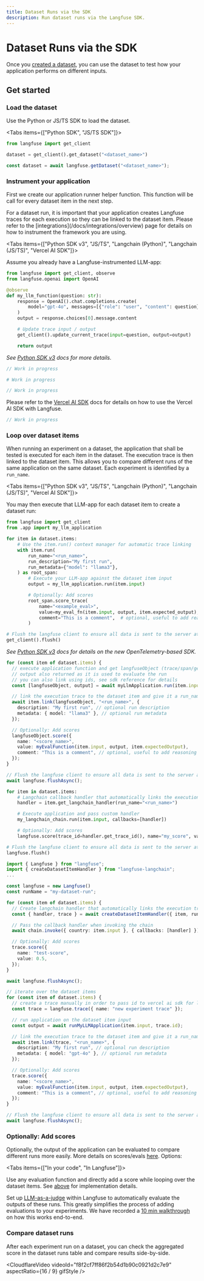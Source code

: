 ```yaml
---
title: Dataset Runs via the SDK
description: Run dataset runs via the Langfuse SDK.
---
```


# Dataset Runs via the SDK

Once you [created a dataset](/docs/evaluation/dataset-runs/datasets), you can use the dataset to test how your application performs on different inputs.

## Get started
<Steps>

### Load the dataset

Use the Python or JS/TS SDK to load the dataset.

<Tabs items={["Python SDK", "JS/TS SDK"]}>
<Tab>

```python
from langfuse import get_client

dataset = get_client().get_dataset("<dataset_name>")
```

</Tab>
<Tab>

```ts
const dataset = await langfuse.getDataset("<dataset_name>");
```

</Tab>
</Tabs>

### Instrument your application

First we create our application runner helper function. This function will be call for every dataset item in the next step. 

<Callout type="info" emoji="ℹ️">
For a dataset run, it is important that your application creates Langfuse traces for each execution so they can be linked to the dataset item. Please refer to the [integrations](/docs/integrations/overview) page for details on how to instrument the framework you are using.
</Callout>

<Tabs items={["Python SDK v3", "JS/TS", "Langchain (Python)", "Langchain (JS/TS)", "Vercel AI SDK"]}>
<Tab>

Assume you already have a Langfuse-instrumented LLM-app:

```python filename="app.py"
from langfuse import get_client, observe
from langfuse.openai import OpenAI

@observe
def my_llm_function(question: str):
    response = OpenAI().chat.completions.create(
        model="gpt-4o", messages=[{"role": "user", "content": question}]
    )
    output = response.choices[0].message.content

    # Update trace input / output
    get_client().update_current_trace(input=question, output=output)

    return output
```

_See [Python SDK v3](/docs/sdk/python/sdk-v3) docs for more details._

</Tab>


<Tab>

```ts
// Work in progress

```

</Tab>
<Tab>

```python
# Work in progress
```

</Tab>

<Tab>

```typescript
// Work in progress
```

</Tab>

<Tab>

Please refer to the [Vercel AI SDK](/integrations/frameworks/vercel-ai-sdk) docs for details on how to use the Vercel AI SDK with Langfuse.

```typescript
// Work in progress
```

</Tab>
</Tabs>


### Loop over dataset items

When running an experiment on a dataset, the application that shall be tested is executed for each item in the dataset. The execution trace is then linked to the dataset item. This allows you to compare different runs of the same application on the same dataset. Each experiment is identified by a `run_name`.

<Tabs items={["Python SDK v3",  "JS/TS", "Langchain (Python)", "Langchain (JS/TS)", "Vercel AI SDK"]}>
<Tab>

You may then execute that LLM-app for each dataset item to create a dataset run:

```python filename="execute_dataset.py" /for item in dataset.items:/
from langfuse import get_client
from .app import my_llm_application

for item in dataset.items:
    # Use the item.run() context manager for automatic trace linking
    with item.run(
        run_name="<run_name>",
        run_description="My first run",
        run_metadata={"model": "llama3"},
    ) as root_span:
        # Execute your LLM-app against the dataset item input
        output = my_llm_application.run(item.input)

        # Optionally: Add scores
        root_span.score_trace(
            name="<example_eval>",
            value=my_eval_fn(item.input, output, item.expected_output),
            comment="This is a comment",  # optional, useful to add reasoning
        )

# Flush the langfuse client to ensure all data is sent to the server at the end of the experiment run
get_client().flush()
```

_See [Python SDK v3](/docs/sdk/python/sdk-v3) docs for details on the new OpenTelemetry-based SDK._

</Tab>

<Tab>

```ts /for (const item of dataset.items)/
for (const item of dataset.items) {
  // execute application function and get langfuseObject (trace/span/generation/event)
  // output also returned as it is used to evaluate the run
  // you can also link using ids, see sdk reference for details
  const [langfuseObject, output] = await myLlmApplication.run(item.input);

  // link the execution trace to the dataset item and give it a run_name
  await item.link(langfuseObject, "<run_name>", {
    description: "My first run", // optional run description
    metadata: { model: "llama3" }, // optional run metadata
  });

  // Optionally: Add scores
  langfuseObject.score({
    name: "<score_name>",
    value: myEvalFunction(item.input, output, item.expectedOutput),
    comment: "This is a comment", // optional, useful to add reasoning
  });
}

// Flush the langfuse client to ensure all data is sent to the server at the end of the experiment run
await langfuse.flushAsync();
```

</Tab>
<Tab>

```python /for item in dataset.items:/
for item in dataset.items:
    # Langchain callback handler that automatically links the execution trace to the dataset item
    handler = item.get_langchain_handler(run_name="<run_name>")

    # Execute application and pass custom handler
    my_langchain_chain.run(item.input, callbacks=[handler])

    # Optionally: Add scores
    langfuse.score(trace_id=handler.get_trace_id(), name="my_score", value=1)

# Flush the langfuse client to ensure all data is sent to the server at the end of the experiment run
langfuse.flush()
```

</Tab>

<Tab>

```typescript /createDatasetItemHandler/ /for (const item of dataset.items)/
import { Langfuse } from "langfuse";
import { createDatasetItemHandler } from "langfuse-langchain";
...

const langfuse = new Langfuse()
const runName = "my-dataset-run";

for (const item of dataset.items) {
  // Create langchain handler that automatically links the execution trace to the dataset item run
  const { handler, trace } = await createDatasetItemHandler({ item, runName, langfuseClient: langfuse });

  // Pass the callback handler when invoking the chain
  await chain.invoke({ country: item.input }, { callbacks: [handler] });

  // Optionally: Add scores
  trace.score({
    name: "test-score",
    value: 0.5,
  });
}

await langfuse.flushAsync();
```

</Tab>
<Tab>

```typescript /for (const item of dataset.items)/
// iterate over the dataset items
for (const item of dataset.items) {
  // create a trace manually in order to pass id to vercel ai sdk for later linking to the dataset run
  const trace = langfuse.trace({ name: "new experiment trace" });

  // run application on the dataset item input
  const output = await runMyLLMApplication(item.input, trace.id);

  // link the execution trace to the dataset item and give it a run_name
  await item.link(trace, "<run_name>", {
    description: "My first run", // optional run description
    metadata: { model: "gpt-4o" }, // optional run metadata
  });

  // Optionally: Add scores
  trace.score({
    name: "<score_name>",
    value: myEvalFunction(item.input, output, item.expectedOutput),
    comment: "This is a comment", // optional, useful to add reasoning
  });
}

// Flush the langfuse client to ensure all data is sent to the server at the end of the experiment run
await langfuse.flushAsync();
```

</Tab>
</Tabs>

### Optionally: Add scores

Optionally, the output of the application can be evaluated to compare different runs more easily. More details on scores/evals [here](/docs/scores/overview). Options:

<Tabs items={["In your code", "In Langfuse"]}>
<Tab>

Use any evaluation function and directly add a score while looping over the dataset items. See [above](#loop-over-dataset-items) for implementation details.

</Tab>

<Tab>

Set up [LLM-as-a-judge](/docs/evaluation/evaluation-methods/llm-as-a-judge) within Langfuse to automatically evaluate the outputs of these runs. This greatly simplifies the process of adding evaluations to your experiments. We have recorded a [10 min walkthrough](/guides/videos/llm-as-a-judge-eval-on-dataset-experiments) on how this works end-to-end.

</Tab>
</Tabs>

### Compare dataset runs

After each experiment run on a dataset, you can check the aggregated score in the dataset runs table and compare results side-by-side.

<CloudflareVideo
  videoId="f8f2cf7ff86f2b54d1b90c0921d2c7e9"
  aspectRatio={16 / 9}
  gifStyle
/>
</Steps>